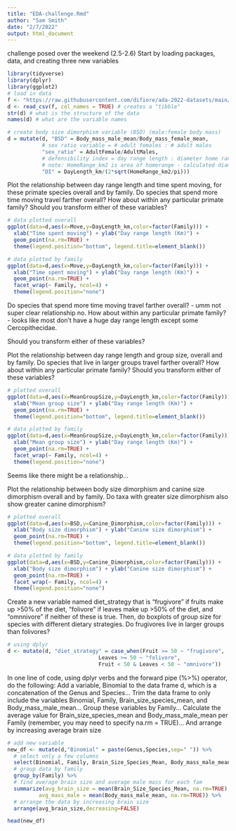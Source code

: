 ```yaml
---
title: "EDA-challenge.Rmd"
author: "Sam Smith"
date: "2/7/2022"
output: html_document
---
```

challenge posed over the weekend (2.5-2.6)
Start by loading packages, data, and creating three new variables
```r
library(tidyverse)
library(dplyr)
library(ggplot2)
# load in data
f <- "https://raw.githubusercontent.com/difiore/ada-2022-datasets/main/data-wrangling.csv"
d <- read_csv(f, col_names = TRUE) # creates a "tibble"
str(d) # what is the structure of the data
names(d) # what are the variable names

# create body size dimorphism variable (BSD) (male:female body mass)
d = mutate(d, "BSD" = Body_mass_male_mean/Body_mass_female_mean,
           # sex ratio variable = # adult females : # adult males
           "sex_ratio" = AdultFemale/AdultMales,
           # defensibility index = day range length : diameter home range
           # note: HomeRange_km2 is area of homerange - calculated diameter assuming home range is a circle
           "DI" = DayLength_km/(2*sqrt(HomeRange_km2/pi)))
```

Plot the relationship between day range length and time spent moving, for these primate species overall and by family. Do species that spend more time moving travel farther overall? How about within any particular primate family? Should you transform either of these variables?

```r
# data plotted overall
ggplot(data=d,aes(x=Move,y=DayLength_km,color=factor(Family))) +
  xlab("Time spent moving") + ylab("Day range length (Km)") +
  geom_point(na.rm=TRUE) +
  theme(legend.position="bottom", legend.title=element_blank())

# data plotted by family
ggplot(data=d,aes(x=Move,y=DayLength_km,color=factor(Family))) +
  xlab("Time spent moving") + ylab("Day range length (Km)") +
  geom_point(na.rm=TRUE) + 
  facet_wrap(~ Family, ncol=4) +
  theme(legend.position="none")
```

Do species that spend more time moving travel farther overall? - umm not super clear relationship no.
How about within any particular primate family? - looks like most don't have a huge day range length except some Cercopithecidae. 

Should you transform either of these variables?

Plot the relationship between day range length and group size, overall and by family. Do species that live in larger groups travel farther overall? How about within any particular primate family? Should you transform either of these variables?

```r
# plotted overall
ggplot(data=d,aes(x=MeanGroupSize,y=DayLength_km,color=factor(Family))) +
  xlab("Mean group size") + ylab("Day range length (Km)") +
  geom_point(na.rm=TRUE) +
  theme(legend.position="bottom", legend.title=element_blank())

# data plotted by family
ggplot(data=d,aes(x=MeanGroupSize,y=DayLength_km,color=factor(Family))) +
  xlab("Mean group size") + ylab("Day range length (Km)") +
  geom_point(na.rm=TRUE) + 
  facet_wrap(~ Family, ncol=4) +
  theme(legend.position="none")
```
Seems like there might be a relationship...

Plot the relationship between body size dimorphism and canine size dimorphism overall and by family. Do taxa with greater size dimorphism also show greater canine dimorphism?

```r
# plotted overall
ggplot(data=d,aes(x=BSD,y=Canine_Dimorphism,color=factor(Family))) +
  xlab("Body size dimorphism") + ylab("Canine size dimorphism") +
  geom_point(na.rm=TRUE) +
  theme(legend.position="bottom", legend.title=element_blank())

# data plotted by family
ggplot(data=d,aes(x=BSD,y=Canine_Dimorphism,color=factor(Family))) +
  xlab("Body size dimorphism") + ylab("Canine size dimorphism") +
  geom_point(na.rm=TRUE) + 
  facet_wrap(~ Family, ncol=4) +
  theme(legend.position="none")
```

Create a new variable named diet_strategy that is “frugivore” if fruits make up >50% of the diet, “folivore” if leaves make up >50% of the diet, and “omnnivore” if neither of these is true. Then, do boxplots of group size for species with different dietary strategies. Do frugivores live in larger groups than folivores?

```r
# using dplyr
d <- mutate(d, "diet_strategy" = case_when(Fruit >= 50 ~ "frugivore",
                             Leaves >= 50 ~ "folivore",
                             Fruit < 50 & Leaves < 50 ~ "omnivore"))

```

In one line of code, using dplyr verbs and the forward pipe (%>%) operator, do the following:
Add a variable, Binomial to the data frame d, which is a concatenation of the Genus and Species…
Trim the data frame to only include the variables Binomial, Family, Brain_size_species_mean, and Body_mass_male_mean…
Group these variables by Family…
Calculate the average value for Brain_size_species_mean and Body_mass_male_mean per Family (remember, you may need to specify na.rm = TRUE)…
And arrange by increasing average brain size
```r
# add new variable
new_df <- mutate(d,"Binomial" = paste(Genus,Species,sep=" ")) %>% 
  # select only a few columns
  select(Binomial, Family, Brain_Size_Species_Mean, Body_mass_male_mean) %>%
  # group data by family
  group_by(Family) %>%
  # find average brain size and average male mass for each fam
  summarize(avg_brain_size = mean(Brain_Size_Species_Mean, na.rm=TRUE),
          avg_mass_male = mean(Body_mass_male_mean, na.rm=TRUE)) %>%
  # arrange the data by increasing brain size
  arrange(avg_brain_size,decreasing=FALSE)

head(new_df)
```
